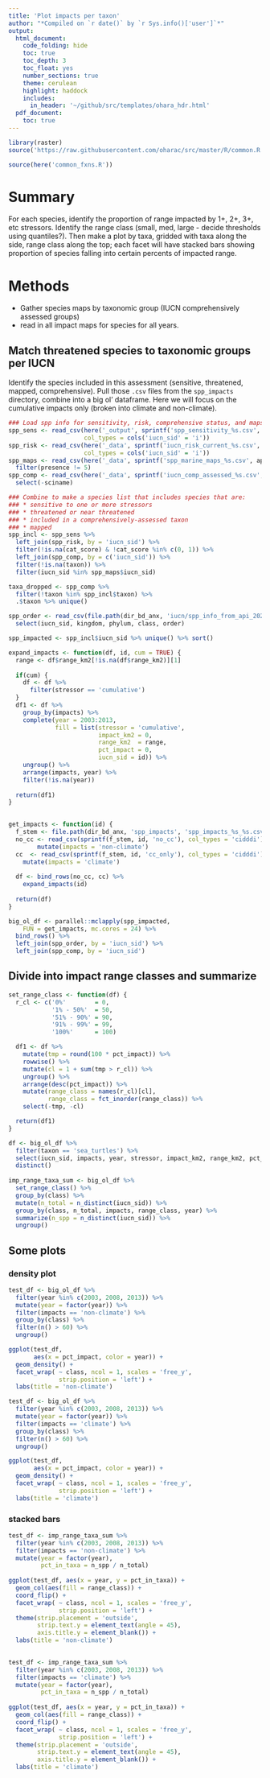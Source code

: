 ```yaml
---
title: 'Plot impacts per taxon'
author: "*Compiled on `r date()` by `r Sys.info()['user']`*"
output: 
  html_document:
    code_folding: hide
    toc: true
    toc_depth: 3
    toc_float: yes
    number_sections: true
    theme: cerulean
    highlight: haddock
    includes: 
      in_header: '~/github/src/templates/ohara_hdr.html'
  pdf_document:
    toc: true
---
```


``` r

library(raster)
source('https://raw.githubusercontent.com/oharac/src/master/R/common.R')

source(here('common_fxns.R'))

```


# Summary

For each species, identify the proportion of range impacted by 1+, 2+, 3+, etc stressors.  Identify the range class (small, med, large - decide thresholds using quantiles?).  Then make a plot by taxa, gridded with taxa along the side, range class along the top; each facet will have stacked bars showing proportion of species falling into certain percents of impacted range.

# Methods

* Gather species maps by taxonomic group (IUCN comprehensively assessed groups)
* read in all impact maps for species for all years.

## Match threatened species to taxonomic groups per IUCN

Identify the species included in this assessment (sensitive, threatened, mapped, comprehensive).  Pull those `.csv` files from the `spp_impacts` directory, combine into a big ol' dataframe.  Here we will focus on the cumulative impacts only (broken into climate and non-climate).

```r

### Load spp info for sensitivity, risk, comprehensive status, and maps
spp_sens <- read_csv(here('_output', sprintf('spp_sensitivity_%s.csv', api_version)),
                     col_types = cols('iucn_sid' = 'i'))
spp_risk <- read_csv(here('_data', sprintf('iucn_risk_current_%s.csv', api_version)),
                     col_types = cols('iucn_sid' = 'i'))
spp_maps <- read_csv(here('_data', sprintf('spp_marine_maps_%s.csv', api_version))) %>%
  filter(presence != 5)
spp_comp <- read_csv(here('_data', sprintf('iucn_comp_assessed_%s.csv', api_version))) %>%
  select(-sciname)

### Combine to make a species list that includes species that are:
### * sensitive to one or more stressors
### * threatened or near threatened
### * included in a comprehensively-assessed taxon
### * mapped
spp_incl <- spp_sens %>%
  left_join(spp_risk, by = 'iucn_sid') %>%
  filter(!is.na(cat_score) & !cat_score %in% c(0, 1)) %>%
  left_join(spp_comp, by = c('iucn_sid')) %>%
  filter(!is.na(taxon)) %>%
  filter(iucn_sid %in% spp_maps$iucn_sid)

taxa_dropped <- spp_comp %>%
  filter(!taxon %in% spp_incl$taxon) %>%
  .$taxon %>% unique()

```

```r
spp_order <- read_csv(file.path(dir_bd_anx, 'iucn/spp_info_from_api_2020-1.csv')) %>%
  select(iucn_sid, kingdom, phylum, class, order) 

spp_impacted <- spp_incl$iucn_sid %>% unique() %>% sort()

expand_impacts <- function(df, id, cum = TRUE) {
  range <- df$range_km2[!is.na(df$range_km2)][1]
  
  if(cum) {
    df <- df %>%
      filter(stressor == 'cumulative') 
  }
  df1 <- df %>%
    group_by(impacts) %>%
    complete(year = 2003:2013,
             fill = list(stressor = 'cumulative',
                         impact_km2 = 0,
                         range_km2  = range,
                         pct_impact = 0,
                         iucn_sid = id)) %>%
    ungroup() %>%
    arrange(impacts, year) %>%
    filter(!is.na(year))
  
  return(df1)
}
  

get_impacts <- function(id) {
  f_stem <- file.path(dir_bd_anx, 'spp_impacts', 'spp_impacts_%s_%s.csv')
  no_cc <- read_csv(sprintf(f_stem, id, 'no_cc'), col_types = 'cidddi') %>%
        mutate(impacts = 'non-climate')
  cc  <- read_csv(sprintf(f_stem, id, 'cc_only'), col_types = 'cidddi') %>%
    mutate(impacts = 'climate')
  
  df <- bind_rows(no_cc, cc) %>%
    expand_impacts(id)
   
  return(df)
}

big_ol_df <- parallel::mclapply(spp_impacted,
    FUN = get_impacts, mc.cores = 24) %>%
  bind_rows() %>%
  left_join(spp_order, by = 'iucn_sid') %>%
  left_join(spp_comp, by = 'iucn_sid')

```

## Divide into impact range classes and summarize

```r
set_range_class <- function(df) {
  r_cl <- c('0%'        = 0, 
            '1% - 50%'  = 50,
            '51% - 90%' = 90,
            '91% - 99%' = 99,
            '100%'      = 100)

  df1 <- df %>%
    mutate(tmp = round(100 * pct_impact)) %>%
    rowwise() %>%
    mutate(cl = 1 + sum(tmp > r_cl)) %>%
    ungroup() %>%
    arrange(desc(pct_impact)) %>%
    mutate(range_class = names(r_cl)[cl],
           range_class = fct_inorder(range_class)) %>%
    select(-tmp, -cl)

  return(df1)
}

df <- big_ol_df %>% 
  filter(taxon == 'sea_turtles') %>%
  select(iucn_sid, impacts, year, stressor, impact_km2, range_km2, pct_impact) %>%
  distinct()
  
imp_range_taxa_sum <- big_ol_df %>%
  set_range_class() %>%
  group_by(class) %>%
  mutate(n_total = n_distinct(iucn_sid)) %>%
  group_by(class, n_total, impacts, range_class, year) %>%
  summarize(n_spp = n_distinct(iucn_sid)) %>%
  ungroup()
```

## Some plots

### density plot

```r
test_df <- big_ol_df %>% 
  filter(year %in% c(2003, 2008, 2013)) %>% 
  mutate(year = factor(year)) %>%
  filter(impacts == 'non-climate') %>%
  group_by(class) %>%
  filter(n() > 60) %>%
  ungroup()

ggplot(test_df, 
       aes(x = pct_impact, color = year)) +
  geom_density() +
  facet_wrap( ~ class, ncol = 1, scales = 'free_y',
              strip.position = 'left') +
  labs(title = 'non-climate')

```

```r
test_df <- big_ol_df %>% 
  filter(year %in% c(2003, 2008, 2013)) %>% 
  mutate(year = factor(year)) %>%
  filter(impacts == 'climate') %>%
  group_by(class) %>%
  filter(n() > 60) %>%
  ungroup()

ggplot(test_df, 
       aes(x = pct_impact, color = year)) +
  geom_density() +
  facet_wrap( ~ class, ncol = 1, scales = 'free_y',
              strip.position = 'left') +
  labs(title = 'climate')

```

### stacked bars

```r
test_df <- imp_range_taxa_sum %>%
  filter(year %in% c(2003, 2008, 2013)) %>% 
  filter(impacts == 'non-climate') %>%
  mutate(year = factor(year),
         pct_in_taxa = n_spp / n_total)
  
ggplot(test_df, aes(x = year, y = pct_in_taxa)) +
  geom_col(aes(fill = range_class)) +
  coord_flip() +
  facet_wrap( ~ class, ncol = 1, scales = 'free_y',
              strip.position = 'left') +
  theme(strip.placement = 'outside',
        strip.text.y = element_text(angle = 45),
        axis.title.y = element_blank()) +
  labs(title = 'non-climate')
  
```

```r
test_df <- imp_range_taxa_sum %>%
  filter(year %in% c(2003, 2008, 2013)) %>% 
  filter(impacts == 'climate') %>%
  mutate(year = factor(year),
         pct_in_taxa = n_spp / n_total)
  
ggplot(test_df, aes(x = year, y = pct_in_taxa)) +
  geom_col(aes(fill = range_class)) +
  coord_flip() +
  facet_wrap( ~ class, ncol = 1, scales = 'free_y',
              strip.position = 'left') +
  theme(strip.placement = 'outside',
        strip.text.y = element_text(angle = 45),
        axis.title.y = element_blank()) +
  labs(title = 'climate')
  
```
